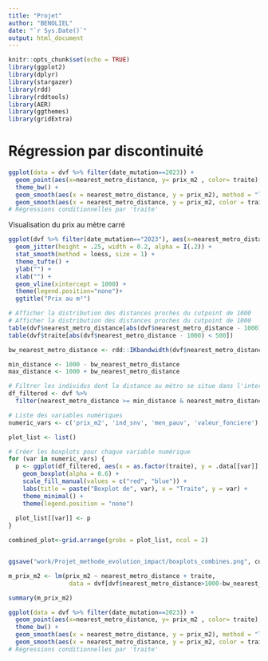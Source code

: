 ```yaml
---
title: "Projet"
author: "BENOLIEL"
date: "`r Sys.Date()`"
output: html_document
---
```


```r
knitr::opts_chunk$set(echo = TRUE)
library(ggplot2)
library(dplyr)
library(stargazer)
library(rdd) 
library(rddtools)
library(AER)
library(ggthemes)
library(gridExtra)
```

# Régression par discontinuité

```r
ggplot(data = dvf %>% filter(date_mutation==2023)) + 
  geom_point(aes(x=nearest_metro_distance, y= prix_m2 , color= traite), alpha = 0.6) +
  theme_bw() +
  geom_smooth(aes(x = nearest_metro_distance, y = prix_m2), method = "lm", se = FALSE, color = "black") +
  geom_smooth(aes(x = nearest_metro_distance, y = prix_m2, color = traite), method = "lm", se = FALSE, linewidth = 2)
# Régressions conditionnelles par 'traite'
```

Visualisation du prix au mètre carré
```r
ggplot(dvf %>% filter(date_mutation=="2023"), aes(x=nearest_metro_distance, y = prix_m2, colour = as.factor(traite)),size=.25) + 
  geom_jitter(height = .25, width = 0.2, alpha = I(.2)) + 
  stat_smooth(method = loess, size = 1) +
  theme_tufte() + 
  ylab("") + 
  xlab("") +
  geom_vline(xintercept = 1000) +
  theme(legend.position="none")+
  ggtitle("Prix au m²")

```

```r
# Afficher la distribution des distances proches du cutpoint de 1000
# Afficher la distribution des distances proches du cutpoint de 1000
table(dvf$nearest_metro_distance[abs(dvf$nearest_metro_distance - 1000) < 500])
table(dvf$traite[abs(dvf$nearest_metro_distance - 1000) < 500])

bw_nearest_metro_distance <- rdd::IKbandwidth(dvf$nearest_metro_distance, dvf$prix_m2, cutpoint = 1000)
```

```r

min_distance <- 1000 - bw_nearest_metro_distance
max_distance <- 1000 + bw_nearest_metro_distance

# Filtrer les individus dont la distance au métro se situe dans l'intervalle spécifié
df_filtered <- dvf %>%
  filter(nearest_metro_distance >= min_distance & nearest_metro_distance <= max_distance)

# Liste des variables numériques
numeric_vars <- c('prix_m2', 'ind_snv', 'men_pauv', 'valeur_fonciere')

plot_list <- list()

# Créer les boxplots pour chaque variable numérique
for (var in numeric_vars) {
  p <- ggplot(df_filtered, aes(x = as.factor(traite), y = .data[[var]], fill = as.factor(traite))) + 
    geom_boxplot(alpha = 0.6) + 
    scale_fill_manual(values = c("red", "blue")) + 
    labs(title = paste("Boxplot de", var), x = "Traite", y = var) +
    theme_minimal() +
    theme(legend.position = "none")
  
  plot_list[[var]] <- p  
}

combined_plot<-grid.arrange(grobs = plot_list, ncol = 2)


ggsave("work/Projet_methode_evolution_impact/boxplots_combines.png", combined_plot, width = 10, height = 8, dpi = 300)
```

```r
m_prix_m2 <- lm(prix_m2 ~ nearest_metro_distance + traite,
                 data = dvf[dvf$nearest_metro_distance>1000-bw_nearest_metro_distance & dvf$nearest_metro_distance<1000 + bw_nearest_metro_distance,])

summary(m_prix_m2)
```

```r
ggplot(data = dvf %>% filter(date_mutation==2023)) + 
  geom_point(aes(x=nearest_metro_distance, y= prix_m2 , color= traite), alpha = 0.6) +
  theme_bw() +
  geom_smooth(aes(x = nearest_metro_distance, y = prix_m2), method = "lm", se = FALSE, color = "black") +
  geom_smooth(aes(x = nearest_metro_distance, y = prix_m2, color = traite), method = "lm", se = FALSE, linewidth = 2)
# Régressions conditionnelles par 'traite'
```

